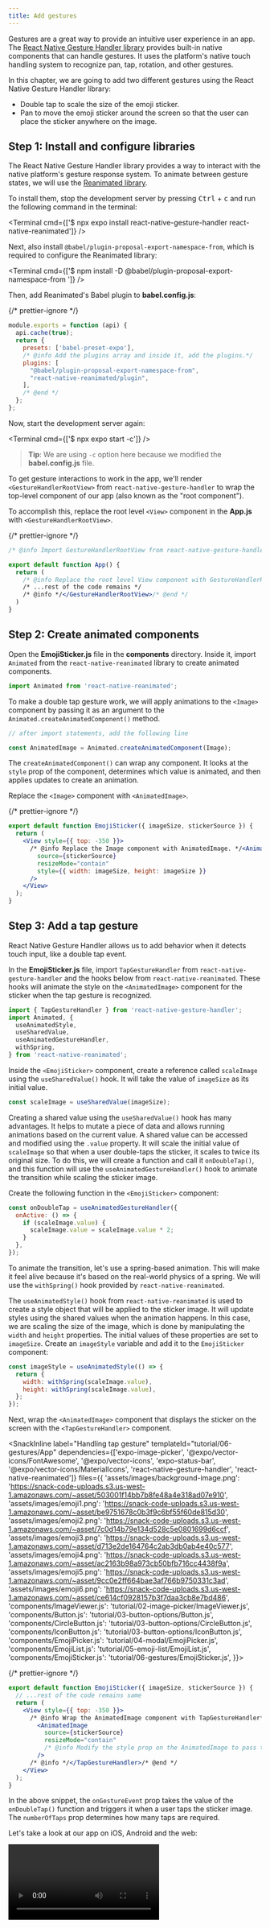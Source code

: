 ```yaml
---
title: Add gestures
---
```



Gestures are a great way to provide an intuitive user experience in an app.
The [React Native Gesture Handler library](https://docs.swmansion.com/react-native-gesture-handler/docs/) provides built-in native components that can handle gestures.
It uses the platform's native touch handling system to recognize pan, tap, rotation, and other gestures.

In this chapter, we are going to add two different gestures using the React Native Gesture Handler library:

- Double tap to scale the size of the emoji sticker.
- Pan to move the emoji sticker around the screen so that the user can place the sticker anywhere on the image.

## Step 1: Install and configure libraries

The React Native Gesture Handler library provides a way to interact with the native platform's gesture response system.
To animate between gesture states, we will use the [Reanimated library](https://docs.swmansion.com/react-native-reanimated/docs/).

To install them, stop the development server by pressing <kbd>Ctrl</kbd> + <kbd>c</kbd> and run the following command in the terminal:

<Terminal cmd={['$ npx expo install react-native-gesture-handler react-native-reanimated']} />

Next, also install `@babel/plugin-proposal-export-namespace-from`, which is required to configure the Reanimated library:

<Terminal cmd={['$ npm install -D @babel/plugin-proposal-export-namespace-from ']} />

Then, add Reanimated's Babel plugin to **babel.config.js**:

{/* prettier-ignore */}
```jsx babel.config.js
module.exports = function (api) {
  api.cache(true);
  return {
    presets: ['babel-preset-expo'],
    /* @info Add the plugins array and inside it, add the plugins.*/
    plugins: [
      "@babel/plugin-proposal-export-namespace-from",
      "react-native-reanimated/plugin",
    ],
    /* @end */
  };
};
```

Now, start the development server again:

<Terminal cmd={['$ npx expo start -c']} />

> **Tip**: We are using `-c` option here because we modified the **babel.config.js** file.

To get gesture interactions to work in the app, we'll render `<GestureHandlerRootView>` from `react-native-gesture-handler` to wrap the top-level component of our app (also known as the "root component").

To accomplish this, replace the root level `<View>` component in the **App.js** with `<GestureHandlerRootView>`.

{/* prettier-ignore */}
```jsx App.js
/* @info Import GestureHandlerRootView from react-native-gesture-handler-library. */import { GestureHandlerRootView } from "react-native-gesture-handler"; /* @end */

export default function App() {
  return (
    /* @info Replace the root level View component with GestureHandlerRootView. */<GestureHandlerRootView style={styles.container}> /* @end */
    /* ...rest of the code remains */
    /* @info */</GestureHandlerRootView>/* @end */
  )
}
```

## Step 2: Create animated components

Open the **EmojiSticker.js** file in the **components** directory. Inside it, import `Animated` from the `react-native-reanimated` library to create animated components.

```jsx EmojiSticker.js
import Animated from 'react-native-reanimated';
```

To make a double tap gesture work, we will apply animations to the `<Image>` component by passing it as an argument to the `Animated.createAnimatedComponent()` method.

```jsx EmojiSticker.js
// after import statements, add the following line

const AnimatedImage = Animated.createAnimatedComponent(Image);
```

The `createAnimatedComponent()` can wrap any component. It looks at the `style` prop of the component, determines which value is animated, and then applies updates to create an animation.

Replace the `<Image>` component with `<AnimatedImage>`.

{/* prettier-ignore */}
```jsx EmojiSticker.js
export default function EmojiSticker({ imageSize, stickerSource }) {
  return (
    <View style={{ top: -350 }}>
      /* @info Replace the Image component with AnimatedImage. */<AnimatedImage /* @end */
        source={stickerSource}
        resizeMode="contain"
        style={{ width: imageSize, height: imageSize }}
      />
    </View>
  );
}
```

## Step 3: Add a tap gesture

React Native Gesture Handler allows us to add behavior when it detects touch input, like a double tap event.

In the **EmojiSticker.js** file, import `TapGestureHandler` from `react-native-gesture-handler` and the hooks below from `react-native-reanimated`.
These hooks will animate the style on the `<AnimatedImage>` component for the sticker when the tap gesture is recognized.

```jsx EmojiSticker.js
import { TapGestureHandler } from 'react-native-gesture-handler';
import Animated, {
  useAnimatedStyle,
  useSharedValue,
  useAnimatedGestureHandler,
  withSpring,
} from 'react-native-reanimated';
```

Inside the `<EmojiSticker>` component, create a reference called `scaleImage` using the `useSharedValue()` hook. It will take the value of `imageSize` as its initial value.

```jsx EmojiSticker.js
const scaleImage = useSharedValue(imageSize);
```

Creating a shared value using the `useSharedValue()` hook has many advantages. It helps to mutate a piece of data and allows running animations based on the current value.
A shared value can be accessed and modified using the `.value` property. It will scale the initial value of `scaleImage` so that when a user double-taps the sticker,
it scales to twice its original size. To do this, we will create a function and call it `onDoubleTap()`, and this function will use the `useAnimatedGestureHandler()` hook
to animate the transition while scaling the sticker image.

Create the following function in the `<EmojiSticker>` component:

```jsx EmojiSticker.js
const onDoubleTap = useAnimatedGestureHandler({
  onActive: () => {
    if (scaleImage.value) {
      scaleImage.value = scaleImage.value * 2;
    }
  },
});
```

To animate the transition, let's use a spring-based animation. This will make it feel alive because it's based on the real-world physics of a spring.
We will use the `withSpring()` hook provided by `react-native-reanimated`.

The `useAnimatedStyle()` hook from `react-native-reanimated` is used to create a style object that will be applied to the sticker image.
It will update styles using the shared values when the animation happens. In this case, we are scaling the size of the image,
which is done by manipulating the `width` and `height` properties. The initial values of these properties are set to `imageSize`.
Create an `imageStyle` variable and add it to the `EmojiSticker` component:

```jsx EmojiSticker.js
const imageStyle = useAnimatedStyle(() => {
  return {
    width: withSpring(scaleImage.value),
    height: withSpring(scaleImage.value),
  };
});
```

Next, wrap the `<AnimatedImage>` component that displays the sticker on the screen with the `<TapGestureHandler>` component.

<SnackInline
label="Handling tap gesture"
templateId="tutorial/06-gestures/App"
dependencies={['expo-image-picker', '@expo/vector-icons/FontAwesome', '@expo/vector-icons', 'expo-status-bar', '@expo/vector-icons/MaterialIcons', 'react-native-gesture-handler', 'react-native-reanimated']}
files={{
  'assets/images/background-image.png': 'https://snack-code-uploads.s3.us-west-1.amazonaws.com/~asset/503001f14bb7b8fe48a4e318ad07e910',
  'assets/images/emoji1.png': 'https://snack-code-uploads.s3.us-west-1.amazonaws.com/~asset/be9751678c0b3f9c6bf55f60de815d30',
  'assets/images/emoji2.png': 'https://snack-code-uploads.s3.us-west-1.amazonaws.com/~asset/7c0d14b79e134d528c5e0801699d6ccf',
  'assets/images/emoji3.png': 'https://snack-code-uploads.s3.us-west-1.amazonaws.com/~asset/d713e2de164764c2ab3db0ab4e40c577',
  'assets/images/emoji4.png': 'https://snack-code-uploads.s3.us-west-1.amazonaws.com/~asset/ac2163b98a973cb50bfb716cc4438f9a',
  'assets/images/emoji5.png': 'https://snack-code-uploads.s3.us-west-1.amazonaws.com/~asset/9cc0e2ff664bae3af766b9750331c3ad',
  'assets/images/emoji6.png': 'https://snack-code-uploads.s3.us-west-1.amazonaws.com/~asset/ce614cf0928157b3f7daa3cb8e7bd486',
  'components/ImageViewer.js': 'tutorial/02-image-picker/ImageViewer.js',
  'components/Button.js': 'tutorial/03-button-options/Button.js',
  'components/CircleButton.js': 'tutorial/03-button-options/CircleButton.js',
  'components/IconButton.js': 'tutorial/03-button-options/IconButton.js',
  'components/EmojiPicker.js': 'tutorial/04-modal/EmojiPicker.js',
  'components/EmojiList.js': 'tutorial/05-emoji-list/EmojiList.js',
  'components/EmojiSticker.js': 'tutorial/06-gestures/EmojiSticker.js',
}}>

{/* prettier-ignore */}
```jsx
export default function EmojiSticker({ imageSize, stickerSource }) {
  // ...rest of the code remains same
  return (
    <View style={{ top: -350 }}>
      /* @info Wrap the AnimatedImage component with TapGestureHandler*/ <TapGestureHandler onGestureEvent={onDoubleTap} numberOfTaps={2}>/* @end */
        <AnimatedImage
          source={stickerSource}
          resizeMode="contain"
          /* @info Modify the style prop on the AnimatedImage to pass the imageStyle.*/ style={[imageStyle, { width: imageSize, height: imageSize }]} /* @end */
        />
      /* @info */</TapGestureHandler>/* @end */
    </View>
  );
}
```

</SnackInline>

In the above snippet, the `onGestureEvent` prop takes the value of the `onDoubleTap()` function and triggers it when a user taps the sticker image.
The `numberOfTaps` prop determines how many taps are required.

Let's take a look at our app on iOS, Android and the web:

<Video file="tutorial/tap-gesture.mp4" />

> For a complete reference on the tap gesture API, refer to the [React Native Gesture Handler](https://docs.swmansion.com/react-native-gesture-handler/docs/api/gestures/tap-gesture) documentation.

## Step 4: Add a pan gesture

A pan gesture allows recognizing a dragging gesture and tracking its movement. We will use this gesture handler to drag the sticker across the image.

In the **EmojiSticker.js**, import `PanGestureHandler` from the `react-native-gesture-handler` library.

{/* prettier-ignore */}
```jsx EmojiSticker.js
import { /* @info */ PanGestureHandler,/* @end */ TapGestureHandler} from "react-native-gesture-handler";
```

Create an `<AnimatedView>` component using the `Animated.createAnimatedComponent()` method. Then use it to wrap the `<TapGestureHandler>` component by replacing the `<View>` component.

{/* prettier-ignore */}
```jsx EmojiSticker.js
// ...rest of the code remains same
/* @info */ const AnimatedView = Animated.createAnimatedComponent(View); /* @end */

export default function EmojiSticker({ imageSize, stickerSource }) {
  // ...rest of the code remains same

  return (
    /* @info Replace the View component with AnimatedView */<AnimatedView style={{ top: -350 }}>/* @end */
      <TapGestureHandler onGestureEvent={onDoubleTap} numberOfTaps={2}>
        {/* ...rest of the code remains same */}
      </TapGestureHandler>
    /* @info */</AnimatedView>/* @end */
  );
}
```

Now, create two new shared values: `translateX` and `translateY`.

```jsx EmojiSticker.js
export default function EmojiSticker({ imageSize, stickerSource }) {
  const translateX = useSharedValue(0);
  const translateY = useSharedValue(0);

  // ...rest of the code remains same
}
```

These translation values will move the sticker around the screen. Since the sticker moves along both axes, we need to track the X and Y values separately.

In the `useSharedValue()` hooks, we have set both translation variables to have an initial position of `0`.
This means that the position the sticker is initially placed is considered the starting point. This value sets the initial position of the sticker when the gesture starts.

In the previous step, we triggered the `onActive()` callback for the tap gesture inside the `useAnimatedGestureHandler()` function.
Similarly, for the pan gesture, we have to specify two callbacks:

- `onStart()`: when the gesture starts or is at its initial position
- `onActive()`: when the gesture is active and is moving

Create an `onDrag()` method to handle the pan gesture.

{/* prettier-ignore */}
```jsx EmojiSticker.js
const onDrag = useAnimatedGestureHandler({
  onStart: (event, context) => {
    context.translateX = translateX.value;
    context.translateY = translateY.value;
  },
  onActive: (event, context) => {
    translateX.value = event.translationX + context.translateX;
    translateY.value = event.translationY + context.translateY;
  },
});
```

Both the `onStart` and `onActive` methods accept `event` and `context` as parameters. In the `onStart` method, we'll use `context` to store the initial values of `translateX` and `translateY`. In the `onActive` callback, we'll use the `event` to get the current position of the pan gesture and `context` to get the previously stored values of `translateX` and `translateY`.

Next, use the `useAnimatedStyle()` hook to return an array of transforms.For the `<AnimatedView>` component, we need to set the `transform` property to the `translateX` and `translateY` values. This will change the sticker's position when the gesture is active.

{/* prettier-ignore */}
```jsx EmojiSticker.js
const containerStyle = useAnimatedStyle(() => {
  return {
    transform: [
      {
        translateX: translateX.value,
      },
      {
        translateY: translateY.value,
      },
    ],
  };
});
```

Then add the `containerStyle` from the above snippet on the `<AnimatedView>` component to apply the transform styles.
Also, update the `<EmojiSticker>` component so that the `<PanGestureHandler>` component becomes the top-level component.

<SnackInline
label="Handle pan gesture"
templateId="tutorial/06-gestures/App"
dependencies={['expo-image-picker', '@expo/vector-icons/FontAwesome', '@expo/vector-icons', 'expo-status-bar', '@expo/vector-icons/MaterialIcons', 'react-native-gesture-handler', 'react-native-reanimated']}
files={{
  'assets/images/background-image.png': 'https://snack-code-uploads.s3.us-west-1.amazonaws.com/~asset/503001f14bb7b8fe48a4e318ad07e910',
  'assets/images/emoji1.png': 'https://snack-code-uploads.s3.us-west-1.amazonaws.com/~asset/be9751678c0b3f9c6bf55f60de815d30',
  'assets/images/emoji2.png': 'https://snack-code-uploads.s3.us-west-1.amazonaws.com/~asset/7c0d14b79e134d528c5e0801699d6ccf',
  'assets/images/emoji3.png': 'https://snack-code-uploads.s3.us-west-1.amazonaws.com/~asset/d713e2de164764c2ab3db0ab4e40c577',
  'assets/images/emoji4.png': 'https://snack-code-uploads.s3.us-west-1.amazonaws.com/~asset/ac2163b98a973cb50bfb716cc4438f9a',
  'assets/images/emoji5.png': 'https://snack-code-uploads.s3.us-west-1.amazonaws.com/~asset/9cc0e2ff664bae3af766b9750331c3ad',
  'assets/images/emoji6.png': 'https://snack-code-uploads.s3.us-west-1.amazonaws.com/~asset/ce614cf0928157b3f7daa3cb8e7bd486',
  'components/ImageViewer.js': 'tutorial/02-image-picker/ImageViewer.js',
  'components/Button.js': 'tutorial/03-button-options/Button.js',
  'components/CircleButton.js': 'tutorial/03-button-options/CircleButton.js',
  'components/IconButton.js': 'tutorial/03-button-options/IconButton.js',
  'components/EmojiPicker.js': 'tutorial/04-modal/EmojiPicker.js',
  'components/EmojiList.js': 'tutorial/05-emoji-list/EmojiList.js',
  'components/EmojiSticker.js': 'tutorial/06-gestures/CompleteEmojiSticker.js',
}}>

{/* prettier-ignore */}
```jsx
export default function EmojiSticker({ imageSize, stickerSource }) {
  // rest of the code

  return (
    /* @info Wrap all components inside PanGestureHandler. */<PanGestureHandler onGestureEvent={onDrag}>/* @end */
      /* @info Add containerStyle to the AnimatedView style prop. */<AnimatedView style={[containerStyle, { top: -350 }]}>/* @end */
        <TapGestureHandler onGestureEvent={onDoubleTap} numberOfTaps={2}>
          <AnimatedImage
            source={stickerSource}
            resizeMode="contain"
            style={[imageStyle, { width: imageSize, height: imageSize }]}
          />
        </TapGestureHandler>
      </AnimatedView>
    /* @info */</PanGestureHandler>/* @end */
  );
}
```

</SnackInline>

Let's take a look at our app on iOS, Android and the web:

<Video file="tutorial/pan-gesture.mp4" />

## Up next

We successfully implemented pan and tap gestures.

In the next chapter, we'll learn [how to take a screenshot of the image and the sticker, and save it on the device's library](/tutorial/screenshot).
